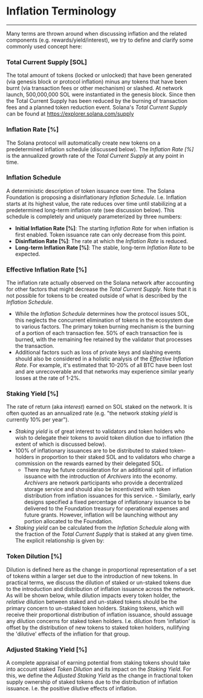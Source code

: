 # Inflation Terminology

---

Many terms are thrown around when discussing inflation and the related
components (e.g. rewards/yield/interest), we try to define and clarify some
commonly used concept here:

### Total Current Supply [SOL]

The total amount of tokens (locked or unlocked) that have been generated (via
genesis block or protocol inflation) minus any tokens that have been burnt (via
transaction fees or other mechanism) or slashed. At network launch, 500,000,000
SOL were instantiated in the genesis block. Since then the Total Current Supply
has been reduced by the burning of transaction fees and a planned token
reduction event. Solana's _Total Current Supply_ can be found at
https://explorer.solana.com/supply

### Inflation Rate [%]

The Solana protocol will automatically create new tokens on a predetermined
inflation schedule (discussed below). The _Inflation Rate [%]_ is the annualized
growth rate of the _Total Current Supply_ at any point in time.

### Inflation Schedule

A deterministic description of token issuance over time. The Solana Foundation
is proposing a disinflationary _Inflation Schedule_. I.e. Inflation starts at
its highest value, the rate reduces over time until stabilizing at a
predetermined long-term inflation rate (see discussion below). This schedule is
completely and uniquely parameterized by three numbers:

- **Initial Inflation Rate [%]**: The starting _Inflation Rate_ for when
  inflation is first enabled. Token issuance rate can only decrease from this
  point.
- **Disinflation Rate [%]**: The rate at which the _Inflation Rate_ is reduced.
- **Long-term Inflation Rate [%]**: The stable, long-term _Inflation Rate_ to be
  expected.

### Effective Inflation Rate [%]

The inflation rate actually observed on the Solana network after accounting for
other factors that might decrease the _Total Current Supply_. Note that it is
not possible for tokens to be created outside of what is described by the
_Inflation Schedule_.

- While the _Inflation Schedule_ determines how the protocol issues SOL, this
  neglects the concurrent elimination of tokens in the ecosystem due to various
  factors. The primary token burning mechanism is the burning of a portion of
  each transaction fee. 50% of each transaction fee is burned, with the
  remaining fee retained by the validator that processes the transaction.
- Additional factors such as loss of private keys and slashing events should
  also be considered in a holistic analysis of the _Effective Inflation Rate_.
  For example, it's estimated that 10-20% of all BTC have been lost and are
  unrecoverable and that networks may experience similar yearly losses at the
  rate of 1-2%.

### Staking Yield [%]

The rate of return (aka _interest_) earned on SOL staked on the network. It is
often quoted as an annualized rate (e.g. "the network _staking yield_ is
currently 10% per year").

- _Staking yield_ is of great interest to validators and token holders who wish
  to delegate their tokens to avoid token dilution due to inflation (the extent
  of which is discussed below).
- 100% of inflationary issuances are to be distributed to staked token-holders
  in proportion to their staked SOL and to validators who charge a commission on
  the rewards earned by their delegated SOL.
  - There may be future consideration for an additional split of inflation
    issuance with the introduction of _Archivers_ into the economy. _Archivers_
    are network participants who provide a decentralized storage service and
    should also be incentivized with token distribution from inflation issuances
    for this service. - Similarly, early designs specified a fixed percentage of
    inflationary issuance to be delivered to the Foundation treasury for
    operational expenses and future grants. However, inflation will be launching
    without any portion allocated to the Foundation.
- _Staking yield_ can be calculated from the _Inflation Schedule_ along with the
  fraction of the _Total Current Supply_ that is staked at any given time. The
  explicit relationship is given by:



### Token Dilution [%]

Dilution is defined here as the change in proportional representation of a set
of tokens within a larger set due to the introduction of new tokens. In
practical terms, we discuss the dilution of staked or un-staked tokens due to
the introduction and distribution of inflation issuance across the network. As
will be shown below, while dilution impacts every token holder, the _relative_
dilution between staked and un-staked tokens should be the primary concern to
un-staked token holders. Staking tokens, which will receive their proportional
distribution of inflation issuance, should assuage any dilution concerns for
staked token holders. I.e. dilution from 'inflation' is offset by the
distribution of new tokens to staked token holders, nullifying the 'dilutive'
effects of the inflation for that group.

### Adjusted Staking Yield [%]

A complete appraisal of earning potential from staking tokens should take into
account staked _Token Dilution_ and its impact on the _Staking Yield_. For this,
we define the _Adjusted Staking Yield_ as the change in fractional token supply
ownership of staked tokens due to the distribution of inflation issuance. I.e.
the positive dilutive effects of inflation.
